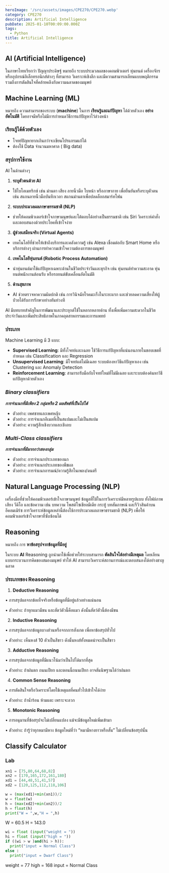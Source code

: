 ```yaml
---
heroImage: '/src/assets/images/CPE270/CPE270.webp'
category: CPE270
description: Artificial Intelligence
pubDate: 2025-01-10T00:09:00.000Z
tags:
  - Python
title: Artificial Intelligence
---
```


## AI (Artificial Intelligence)

ในภาษาไทยเรียกว่า ปัญญาประดิษฐ์ หมายถึง ระบบประมวลผลของคอมพิวเตอร์ หุ่นยนต์ เครื่องจักร หรืออุปกรณ์อิเล็กทรอนิกส์ต่างๆ ที่สามารถ วิเคราะห์เชิงลึก และมีความสามารถเลียนแบบพฤติกรรม รวมถึงการตัดสินใจที่คล้ายคลึงกับความฉลาดของมนุษย์

## Machine Learning (ML)

หมายถึง ความสามารถของระบบ (**machine**) ในการ **เรียนรู้และแก้ปัญหา** ได้ด้วยตัวเอง **อย่างอัตโนมัติ** โดยอาจมีหรือไม่มีการกำหนดวิธีการแก้ปัญหาไว้ล่วงหน้า

### เรียนรู้ได้ด้วยตัวเอง

- โจทย์ปัญหายากเกินกว่าจะเขียนโปรแกรมแก้ได้
- ต้องใช้ Data จำนวนมหาศาล ( Big data)

### **สรุปการใช้งาน**

AI ในด้านต่างๆ

1. **ระบุตัวตนด้วย AI**

- ใช้ไบโอเมทริกซ์ เช่น ม่านตา เสียง ลายนิ้วมือ ใบหน้า หรือภาษากาย เพื่อยืนยันหรือระบุตัวตน เช่น สแกนลายนิ้วมือบันทึกเวลา สแกนม่านตาเพื่อปลดล็อกสมาร์ทโฟน

2. **ระบบประมวลผลภาษาธรรมชาติ (NLP)**

- ช่วยให้คอมพิวเตอร์เข้าใจภาษามนุษย์และโต้ตอบได้อย่างเป็นธรรมชาติ เช่น Siri วิเคราะห์คำสั่งและตอบสนองด้วยประโยคที่เข้าใจง่าย

3. **ผู้ช่วยเสมือนจริง (Virtual Agents)**

- เทคโนโลยีที่ช่วยให้เข้าถึงบริการและคลังความรู้ เช่น Alexa เชื่อมต่อกับ Smart Home หรือบริการต่างๆ ผ่านการทำความเข้าใจความต้องการของมนุษย์

4. **เทคโนโลยีหุ่นยนต์ (Robotic Process Automation)**

- นำหุ่นยนต์มาใช้แก้ปัญหาเฉพาะด้านในชีวิตประจำวันและธุรกิจ เช่น หุ่นยนต์ทำความสะอาด หุ่นยนต์พนักงานต้อนรับ หรือรถยนต์ขับเคลื่อนอัตโนมัติ

5. **ด้านสุขภาพ**

- AI ช่วยตรวจหาความผิดปกติ เช่น การวินิจฉัยโรคมะเร็งในระยะแรก และช่วยลดความเสี่ยงให้ผู้ป่วยได้รับการรักษาอย่างทันท่วงที

AI มีบทบาทสำคัญในการพัฒนาและประยุกต์ใช้ในหลากหลายด้าน ทั้งเพื่อเพิ่มความสะดวกในชีวิตประจำวันและเพิ่มประสิทธิภาพในภาคอุตสาหกรรมและการแพทย์

### ประเภท

Machine Learning มี 3 แบบ:

- **Supervised Learning**: มีทั้งโจทย์และเฉลย ใช้วิธีการแก้ปัญหาที่แน่นอนภายในขอบเขตที่กำหนด เช่น Classification และ Regression
- **Unsupervised Learning**: มีโจทย์แต่ไม่มีเฉลย ระบบต้องหาวิธีแก้ปัญหาเอง เช่น Clustering และ Anomaly Detection
- **Reinforcement Learning**: สามารถรับมือกับโจทย์ใหม่ที่ไม่มีเฉลย และระบบต้องค้นหาวิธีแก้ปัญหาด้วยตัวเอง

### **_Binary classifiers_**

**_การจำแนกที่มีเพียง 2 กลุ่มหรือ 2 ผลลัพธ์ที่เป็นไปได้_**

- ตัวอย่าง: เพศชายและเพศหญิง
- ตัวอย่าง: การจำแนกอีเมลที่เป็นสแปมและไม่เป็นสแปม
- ตัวอย่าง: ความรู้สึกเชิงบวกและเชิงลบ

### **_Multi-Class classifiers_**

**_การจำแนกที่มีมากกว่าสองกลุ่ม_**

- ตัวอย่าง: การจำแนกประเภทของนก
- ตัวอย่าง: การจำแนกประเภทของพืชผล
- ตัวอย่าง: การจำแนกอารมณ์/ความรู้สึกในเพลง/ดนตรี

## Natural Language Processing (NLP)

เครื่องมือที่ช่วยให้คอมพิวเตอร์เข้าใจภาษามนุษย์
ข้อมูลที่ใช้ในการวิเคราะห์มีหลายรูปแบบ ทั้งไฟล์ภาพ เสียง วีดิโอ และข้อความ เช่น บทความ โพสต์โซเชียลมีเดีย กระทู้ บทสัมภาษณ์ และรีวิวสินค้าบนอีคอมเมิร์ซ การวิเคราะห์ข้อมูลเหล่านี้ต้องใช้การประมวลผลภาษาธรรมชาติ (NLP) เพื่อให้คอมพิวเตอร์เข้าใจภาษาที่ซับซ้อนได้

## Reasoning

หมายถึง การ **หาข้อสรุปจากข้อมูลที่มีอยู่**

ในระบบ **AI** Reasoning ถูกนำมาใช้เพื่อช่วยให้ระบบสามารถ **ตัดสินใจได้อย่างมีเหตุผล** โดยเลียนแบบกระบวนการคิดของสมองมนุษย์ ทำให้ AI สามารถวิเคราะห์สถานการณ์และตอบสนองได้อย่างชาญฉลาด

### **ประเภทของ Reasoning**

1. **Deductive Reasoning**

• การสรุปผลจากข้อเท็จจริงหรือข้อมูลที่มีอยู่แล้วอย่างแน่นอน

• ตัวอย่าง: ถ้าทุกแมวมีขน และสัตว์ตัวนี้คือแมว ดังนั้นสัตว์ตัวนี้ต้องมีขน

2. **Inductive Reasoning**

• การสรุปผลจากข้อมูลบางส่วนหรือจากการสังเกต เพื่อหาข้อสรุปทั่วไป

• ตัวอย่าง: เห็นหงส์ 10 ตัวเป็นสีขาว ดังนั้นหงส์ทั้งหมดน่าจะเป็นสีขาว

3. **Adductive Reasoning**

• การสรุปผลจากข้อมูลที่มีแนวโน้มว่าเป็นไปได้มากที่สุด

• ตัวอย่าง: ถ้าฝนตก ถนนเปียก และตอนนี้ถนนเปียก อาจสันนิษฐานได้ว่าฝนตก

4. **Common Sense Reasoning**

• การตัดสินใจหรือวิเคราะห์โดยใช้เหตุผลที่คนทั่วไปเข้าใจได้ง่าย

• ตัวอย่าง: ถ้าน้ำร้อน ห้ามแตะ เพราะจะลวก

5. **Monotonic Reasoning**

• การอนุมานที่ข้อสรุปจะไม่เปลี่ยนแปลง แม้จะมีข้อมูลใหม่เพิ่มเข้ามา

• ตัวอย่าง: ถ้ารู้ว่าทุกหมามีหาง ข้อมูลใหม่ที่ว่า “หมามีหางยาวหรือสั้น” ไม่เปลี่ยนข้อสรุปนั้น

## **Classify Calculator**

### Lab

```python
xn1 = [75,80,64,68,82]
xn2 = [170,165,172,161,180]
xd1 = [44,48,51,41,57]
xd2 = [120,125,112,118,106]

w = (max(xd1)+min(xn1))/2
w = float(w)
h = (max(xd2)+min(xn2))/2
h = float(h)
print("W = ",w,"H = ",h)
```

W = 60.5 H = 143.0

```python
wi = float (input("weight = "))
hi = float (input("high = "))
if ((wi > w )and(hi > h)):
  print("input = Normal Class")
else :
  print("input = Dwarf Class")
```

weight = 77
high = 168
input = Normal Class
